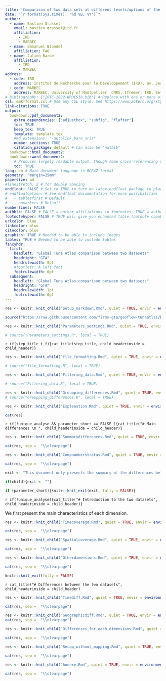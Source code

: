 ```yaml
---
title: 'Comparison of two data sets at different levels/options of the tuna atlas'
date: "`r format(Sys.time(), '%d %B, %Y')`"
author:
  - name: Bastien Grasset
    email: bastien.grasset@ird.fr
    affiliation:
      - IRD
      - MARBEC
  - name: Emmanuel Blondel
    affiliation: FAO
  - name: Julien Barde
    affiliation:
      - IRD
      - MARBEC
address:
  - code: IRD
    address: Institut de Recherche pour le Développement (IRD), av. Jean Monnet, CS 30171, 34203 Sète cédex, France
  - code: MARBEC
    address: MARBEC, University of Montpellier, CNRS, Ifremer, IRD, Sète, France
# bibliography: ["IOTC-2022-WPDCS18.bib"] # Replace with one or more of your own bibtex files. Better BibTeX for Zotero is your friend
csl: dmk-format.csl # Use any CSL style. See https://www.zotero.org/styles for a good list. Ignored if citation_package: natbib
link-citations: TRUE
output:
  bookdown::pdf_document2:
    extra_dependencies: ["adjustbox", "subfig", "flafter"]
    toc: TRUE
    keep_tex: TRUE
    template: template.tex
    #md_extensions: "-autolink_bare_uris"
    number_sections: TRUE
    citation_package: default # Can also be "natbib"
  bookdown::html_document2:
  bookdown::word_document2: 
    # Produces largely readable output, though some cross-referencing may fail. Useful for collaboration.
    toc: TRUE
lang: en # Main document language in BCP47 format
geometry: "margin=25mm"
papersize: a4
#linestretch: 2 # for double spacing
endfloat: FALSE # Set to TRUE to turn on latex endfloat package to place figures and tables at end of document
# endfloatoption: # See endfloat documentation for more possibilities
#   - tablesfirst # Default
#   - nomarkers # Default
numberlines: FALSE
authblk: FALSE # FALSE = author affiliations in footnotes; TRUE = author affiliations in a block below author names
footnotehyper: FALSE # TRUE will give you enhanced table footnote capabilities. Set to FALSE to be able to use French blocks. Needed due to what appears to be a latex bug.
urlcolor: blue
linkcolor: blue
citecolor: blue
graphics: TRUE # Needed to be able to include images
tables: TRUE # Needed to be able to include tables
fancyhdr:
  first:
    headleft: "Global Tuna Atlas comparison between two datasets"
    headright: "GTA"
    headrulewidth: 0pt
    #footleft: A left foot
    footrulewidth: 0pt
  subsequent:
    headleft: "Global Tuna Atlas comparison between two datasets"
    headright: "GTA"
    headrulewidth: 1pt
    footrulewidth: 0pt
---
```



```r

res <- knitr::knit_child("Setup_markdown.Rmd", quiet = TRUE, envir = environment())

```

```r

source("https://raw.githubusercontent.com/firms-gta/geoflow-tunaatlas/Developement/Analysis_markdown/functions/Functions_markdown.R", local = TRUE)
```


```r

res <- knitr::knit_child("Parameters_settings.Rmd", quiet = TRUE, envir = environment())

# source("Parameters_settings.R", local = TRUE)

```

`r if(step_title_t_f){cat_title(step_title, child_headerinside = child_header)}`

```r

res <- knitr::knit_child("file_formatting.Rmd", quiet = TRUE, envir = environment())

# source("file_formatting.R", local = TRUE)


```


```r

res <- knitr::knit_child("Filtering_data.Rmd", quiet = TRUE, envir = environment())

# source("Filtering_data.R", local = TRUE)


```

```r

res <- knitr::knit_child("Groupping_differences.Rmd", quiet = TRUE, envir = environment())
# source("Groupping_differences.R", local = TRUE)

```

```r

res <- knitr::knit_child("Explenation.Rmd", quiet = TRUE, envir = environment())

cat(res)

```

`r if(!unique_analyse && parameter_short == FALSE ){cat_title("# Main differences \n ", child_headerinside = child_header)}`


```r

res <- knitr::knit_child("Summarydifferences.Rmd", quiet = TRUE, envir = environment())

cat(res, sep =  "\\clearpage")

```

```r

res <- knitr::knit_child("Compnumberstratas.Rmd", quiet = TRUE, envir = environment())

cat(res, sep =  "\\clearpage")

```



```r

exit <- "This document only presents the summary of the differences between the two datasets. If you need a more detailed summary please provide FALSE as argument for the 'short' parameter"

if(child){exit <- ""}

if (parameter_short){knitr::knit_exit(exit, fully = FALSE)}


```

`r if(!unique_analyse){cat_title("# Introduction to the two datasets", child_headerinside = child_header)}`

We first present the main characteristics of each dimension.

```r

res <- knitr::knit_child("Timecoverage.Rmd", quiet = TRUE, envir = environment())

cat(res, sep =  "\\clearpage")

```

\clearpage



```r

res <- knitr::knit_child("Spatialcoverage.Rmd", quiet = TRUE, envir = environment())

cat(res, sep =  "\\clearpage")

```


\clearpage


```r

res <- knitr::knit_child("Otherdimensions.Rmd", quiet = TRUE, envir = environment())

cat(res, sep =  "\\clearpage")

```


\clearpage



```r

knitr::knit_exit(fully = FALSE)

```

\clearpage

`r cat_title("# Differences between the two datasets", child_headerinside = child_header)`


```r

res <- knitr::knit_child("Timediff.Rmd", quiet = TRUE, envir = environment())

cat(res, sep =  "\\clearpage")

```

\clearpage

```r

res <- knitr::knit_child("Geographicdiff.Rmd", quiet = TRUE, envir = environment())
cat(res, sep =  "\\clearpage")

```

```r

res <- knitr::knit_child("Differences_for_each_dimensions.Rmd", quiet = TRUE, envir = environment())

cat(res, sep =  "\\clearpage")

```

\clearpage

```r

res <- knitr::knit_child("Recap_without_mapping.Rmd", quiet = TRUE, envir = environment())

cat(res, sep =  "\\clearpage")

```


\clearpage

```r

res <- knitr::knit_child("Annexe.Rmd", quiet = TRUE, envir = environment())

cat(res, sep =  "\\clearpage")

```

\clearpage

